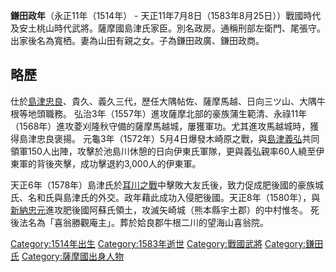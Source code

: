 {{Unreferenced|time=2016-11-28T07:16:40+00:00}}
'''鎌田政年'''（永正11年（1514年） - 天正11年7月8日（1583年8月25日））戰國時代及安土桃山時代武將。薩摩國島津氏家臣。別名政房。通稱刑部左衛門、尾張守。出家後名為寬栖。妻為山田有親之女。子為鎌田政廣、鎌田政商。
== 略歷 ==
仕於[[島津忠良|島津忠良]]、貴久、義久三代，歷任大隅帖佐、薩摩馬越、日向三ツ山、大隅牛根等地頭職務。
弘治3年（1557年）進攻薩摩北部的豪族蒲生範清、永祿11年（1568年）進攻菱刈隆秋守備的薩摩馬越城，屢獲軍功。尤其進攻馬越城時，獲得島津忠良褒揚。 
元龜3年（1572年）5月4日爆發木崎原之戰，與[[島津義弘|島津義弘]]共同領軍150人出陣，攻擊於池島川休憩的日向伊東氏軍隊，更與義弘親率60人繞至伊東軍的背後夾擊，成功擊退約3,000人的伊東軍。

天正6年（1578年）島津氏於[[耳川之戰|耳川之戰]]中擊敗大友氏後，致力促成肥後國的豪族城氏、名和氏與島津氏的外交。政年藉此成功入侵肥後國。天正8年（1580年），與[[新納忠元|新納忠元]]進攻肥後國阿蘇氏領土，攻滅矢崎城（熊本縣宇土郡）的中村惟冬。
死後法名為「喜翁勝觀庵主」。葬於姶良郡牛根二川的望海山喜翁院。

[[Category:1514年出生|Category:1514年出生]]
[[Category:1583年逝世|Category:1583年逝世]]
[[Category:戰國武將|Category:戰國武將]]
[[Category:鎌田氏|Category:鎌田氏]]
[[Category:薩摩國出身人物|Category:薩摩國出身人物]]